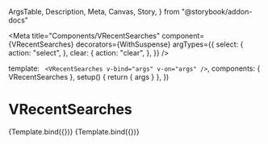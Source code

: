   ArgsTable,
  Description,
  Meta,
  Canvas,
  Story,
} from "@storybook/addon-docs"


<Meta
  title="Components/VRecentSearches"
  component={VRecentSearches}
  decorators={WithSuspense}
  argTypes={{
    select: {
      action: "select",
    },
    clear: {
      action: "clear",
    },
  }}
/>

  template: `
    <VRecentSearches v-bind="args" v-on="args" />`,
  components: { VRecentSearches },
  setup() {
    return { args }
  },
})

# VRecentSearches

<Description of={VRecentSearches} />

<ArgsTable of={VRecentSearches} />

<Canvas>
  <Story
    name="Default"
    args={{
      entries: ["addition", "subtraction", "multiplication", "division"],
    }}
  >
    {Template.bind({})}
  </Story>
</Canvas>

<Canvas>
  <Story name="No history">{Template.bind({})}</Story>
</Canvas>
